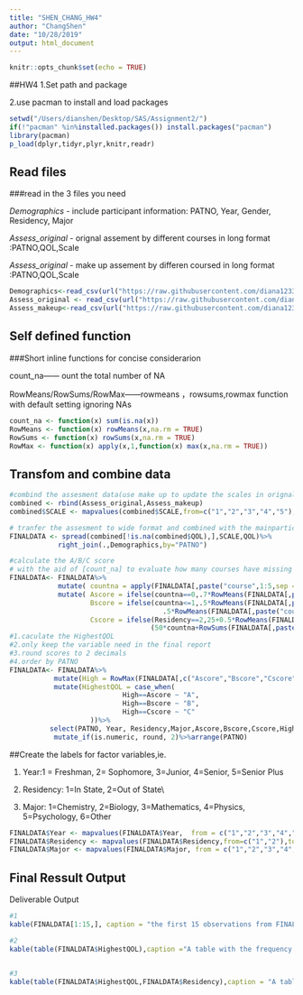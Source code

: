 ```yaml
---
title: "SHEN_CHANG_HW4"
author: "ChangShen"
date: "10/28/2019"
output: html_document
---
```


```r
knitr::opts_chunk$set(echo = TRUE)
```

##HW4
1.Set path and package

2.use pacman to install and load packages

```r
setwd("/Users/dianshen/Desktop/SAS/Assignment2/")
if(!"pacman" %in%installed.packages()) install.packages("pacman")
library(pacman)
p_load(dplyr,tidyr,plyr,knitr,readr)
```

## Read files

###read in the 3 files you need

*Demographics* - include participant information: PATNO, Year, Gender, Residency, Major\n

*Assess_original* - orignal assement by different courses in long format :PATNO,QOL,Scale\n

*Assess_original* - make up assement by differen coursed in long format :PATNO,QOL,Scale\n

```r
Demographics<-read_csv(url("https://raw.githubusercontent.com/diana12333/CourseCode/master/Advanced%20R/Demographics.csv"),col_names = T)
Assess_original <- read_csv(url("https://raw.githubusercontent.com/diana12333/CourseCode/master/Advanced%20R/Assessment_original.csv"),col_names = T)
Assess_makeup<-read_csv(url("https://raw.githubusercontent.com/diana12333/CourseCode/master/Advanced%20R/Assessment_makeup.csv"),col_names = T)
```

## Self defined function

###Short inline functions for concise considerarion

count_na—— ount the total number of NA   \

RowMeans/RowSums/RowMax——rowmeans  ，rowsums,rowmax function with default setting ignoring NAs   \n
```r
count_na <- function(x) sum(is.na(x))
RowMeans <- function(x) rowMeans(x,na.rm = TRUE)
RowSums <- function(x) rowSums(x,na.rm = TRUE)
RowMax <- function(x) apply(x,1,function(x) max(x,na.rm = TRUE))
```

## Transfom and combine data
```r
#combind the assesment data(use make up to update the scales in orignal assements)
combined <- rbind(Assess_original,Assess_makeup)
combined$SCALE <- mapvalues(combined$SCALE,from=c("1","2","3","4","5"),to=paste("course",1:5,sep = ""))

# tranfer the assesment to wide format and combined with the mainparticipant information
FINALDATA <- spread(combined[!is.na(combined$QOL),],SCALE,QOL)%>%
            right_join(.,Demographics,by="PATNO")

#calculate the A/B/C score
# with the aid of [count_na] to evaluate how many courses have missing values
FINALDATA<- FINALDATA%>%
            mutate( countna = apply(FINALDATA[,paste("course",1:5,sep = "")], 1, count_na))%>%
            mutate( Ascore = ifelse(countna==0,.7*RowMeans(FINALDATA[,paste("course",1:4,sep = "")])+.3*course5,NA),
                    Bscore = ifelse(countna<=1,.5*RowMeans(FINALDATA[,paste("course",1:3,sep = "")])+
                                      .5*RowMeans(FINALDATA[,paste("course",4:5,sep = "")]),NA),
                    Cscore = ifelse(Residency==2,25+0.5*RowMeans(FINALDATA[,paste("course",1:5,sep = "")]),
                                   (50*countna+RowSums(FINALDATA[,paste("course",1:5,sep = "")]))/5))
#1.caculate the HighestQOL 
#2.only keep the variable need in the final report
#3.round scores to 2 decimals
#4.order by PATNO
FINALDATA<- FINALDATA%>%
           mutate(High = RowMax(FINALDATA[,c("Ascore","Bscore","Cscore")]))%>%
           mutate(HighestQOL = case_when(
                            High==Ascore ~ "A",
                            High==Bscore ~ "B",
                            High==Cscore ~ "C"
                    ))%>%
          select(PATNO, Year, Residency,Major,Ascore,Bscore,Cscore,HighestQOL)%>%
           mutate_if(is.numeric, round, 2)%>%arrange(PATNO)
```

##Create the labels for factor variables,ie.

1. Year:1 = Freshman, 2= Sophomore, 3=Junior, 4=Senior, 5=Senior Plus

2. Residency: 1=In State, 2=Out of State\\

3. Major: 1=Chemistry, 2=Biology, 3=Mathematics, 4=Physics, 5=Psychology, 6=Other

```r
FINALDATA$Year <- mapvalues(FINALDATA$Year,  from = c("1","2","3","4","5"), to = c("Freshman","Sophomore","Junior","Senior","Senior Plus") )
FINALDATA$Residency <- mapvalues(FINALDATA$Residency,from=c("1","2"),to=c("In State","Out of State"))
FINALDATA$Major <- mapvalues(FINALDATA$Major, from = c("1","2","3","4","5","6"),to = c("Chemistry", "Biology", "Mathematics", "Physics", "Psychology", "Other"))
```



## Final Ressult Output
Deliverable Output
```r
#1
kable(FINALDATA[1:15,], caption = "the first 15 observations from FINALDATA")

#2
kable(table(FINALDATA$HighestQOL),caption ="A table with the frequency distribution of HighestQOL")


#3
kable(table(FINALDATA$HighestQOL,FINALDATA$Residency),caption = "A table with the frequency distribution of HighestQOL by Residency")
```
